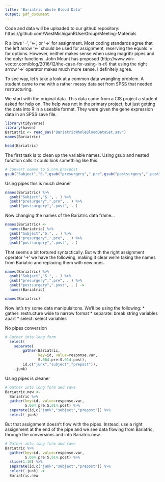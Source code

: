 ```yaml
---
title: 'Bariatric Whole Blood Data'
output: pdf_document
---
```


Code and data will be uploaded to our github repository:
https://github.com/WestMichiganRUserGroup/Meeting-Materials

R allows '=', '<-',  or '->' for assignment. Most coding standards agree that the left arrow '<-' should be used for assignment, reserving the equals '=' for options. However, neither makes sense when using magrittr pipes and the dplyr functions. John Mount has proposed (http://www.win-vector.com/blog/2016/12/the-case-for-using-in-r/) that using the right arrow ‘->’ operator makes much more sense. I definitely agree.

To see way, let's take a look at a common data wrangling problem. A student came to me with a rather messy data set from SPSS that needed restructuring.

We start with the original data. This data came from a CIS project a student asked for help on. The help was not in the primary project, but just getting the data into R in a useable format. They were given the gene expression data in an SPSS save file.

```r
library(tidyverse)
library(haven)
Bariatric <- read_sav("BariatricWholeBloodDataSet.sav")
names(Bariatric)
```

```r
head(Bariatric)
```

The first task is to clean up the variable names. Using gsub and nested function calls it could look something like this.
```r
# Convert names to S.nnn.pre/post
gsub("Subject","S.",gsub("presurgery",".pre",gsub("postsurgery",".post",names(Bariatric))))
```

Using pipes this is much cleaner
```r
names(Bariatric) %>%
  gsub("Subject","S.", . ) %>%
  gsub("presurgery",".pre", . ) %>%
  gsub("postsurgery",".post", . )
```

Now changing the names of the Bariatric data frame...
```r
names(Bariatric) <-
  names(Bariatric) %>%
  gsub("Subject","S.", . ) %>%
  gsub("presurgery",".pre", . ) %>%
  gsub("postsurgery",".post", . )
```

That seems a bit tortured syntactically. But with the right assignment operator '->' we have the following, making it clear we're taking the names from Bariatric and replacing them with new ones.
```r
names(Bariatric) %>%
  gsub("Subject","S.", . ) %>%
  gsub("presurgery",".pre", . ) %>%
  gsub("postsurgery",".post", . ) ->
  names(Bariatric)

names(Bariatric)
```

Now let's try some data manipulaitons. We'll be using the following:
* gather: restructure wide to narrow format
* separate: break string variables apart
* select: select variables

No pipes conversion
```r
# Gather into long form
  select(  
    separate(
        gather(Bariatric,
               key=id, value=response.var,
               S.004.pre:S.014.post),
        id,c("junk","subject","prepost")),
    -junk)
```

Using pipes is cleaner
```r
# Gather into long form and save
Bariatric.new <-
  Bariatric %>%
  gather(key=id, value=response.var,
         S.004.pre:S.014.post) %>%
  separate(id,c("junk","subject","prepost")) %>%
  select(-junk)
```

But that assignment doesn't flow with the pipes. Instead, use a right assignment at the end of the pipe and we see data flowing from Bariatric, through the conversions and into Bariatric.new. 
```r
# Gather into long form and save
Bariatric %>%
  gather(key=id, value=response.var,
         S.004.pre:S.014.post) %>%
  slice(1:10) %>%
  separate(id,c("junk","subject","prepost")) %>%
  select(-junk) -> 
  Bariatric.new
```

